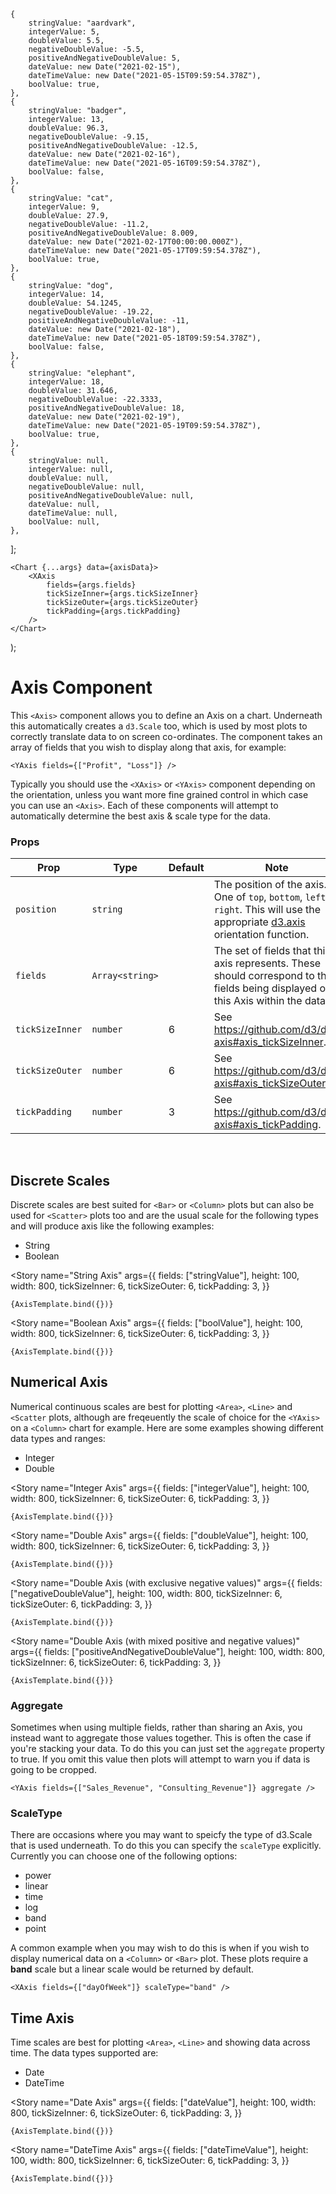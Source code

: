 <!--- Axis.stories.mdx --->



<Meta title="Components/Axis/Axis" component={Axis} />

    {
        stringValue: "aardvark",
        integerValue: 5,
        doubleValue: 5.5,
        negativeDoubleValue: -5.5,
        positiveAndNegativeDoubleValue: 5,
        dateValue: new Date("2021-02-15"),
        dateTimeValue: new Date("2021-05-15T09:59:54.378Z"),
        boolValue: true,
    },
    {
        stringValue: "badger",
        integerValue: 13,
        doubleValue: 96.3,
        negativeDoubleValue: -9.15,
        positiveAndNegativeDoubleValue: -12.5,
        dateValue: new Date("2021-02-16"),
        dateTimeValue: new Date("2021-05-16T09:59:54.378Z"),
        boolValue: false,
    },
    {
        stringValue: "cat",
        integerValue: 9,
        doubleValue: 27.9,
        negativeDoubleValue: -11.2,
        positiveAndNegativeDoubleValue: 8.009,
        dateValue: new Date("2021-02-17T00:00:00.000Z"),
        dateTimeValue: new Date("2021-05-17T09:59:54.378Z"),
        boolValue: true,
    },
    {
        stringValue: "dog",
        integerValue: 14,
        doubleValue: 54.1245,
        negativeDoubleValue: -19.22,
        positiveAndNegativeDoubleValue: -11,
        dateValue: new Date("2021-02-18"),
        dateTimeValue: new Date("2021-05-18T09:59:54.378Z"),
        boolValue: false,
    },
    {
        stringValue: "elephant",
        integerValue: 18,
        doubleValue: 31.646,
        negativeDoubleValue: -22.3333,
        positiveAndNegativeDoubleValue: 18,
        dateValue: new Date("2021-02-19"),
        dateTimeValue: new Date("2021-05-19T09:59:54.378Z"),
        boolValue: true,
    },
    {
        stringValue: null,
        integerValue: null,
        doubleValue: null,
        negativeDoubleValue: null,
        positiveAndNegativeDoubleValue: null,
        dateValue: null,
        dateTimeValue: null,
        boolValue: null,
    },
];

    <Chart {...args} data={axisData}>
        <XAxis
            fields={args.fields}
            tickSizeInner={args.tickSizeInner}
            tickSizeOuter={args.tickSizeOuter}
            tickPadding={args.tickPadding}
        />
    </Chart>
);

# Axis Component

This `<Axis>` component allows you to define an Axis on a chart. Underneath this automatically creates a `d3.Scale` too, which is used by most plots to correctly translate data to on screen co-ordinates. The component takes an array of fields that you wish to display along that axis, for example:

```
<YAxis fields={["Profit", "Loss"]} />
```

Typically you should use the `<XAxis>` or `<YAxis>` component depending on the orientation, unless you want more fine grained control in which case you can use an `<Axis>`. Each of these components will attempt to automatically determine the best axis & scale type for the data.

### Props

| Prop            | Type            | Default | Note                                                                                                                                                                      |
| --------------- | --------------- | ------- | ------------------------------------------------------------------------------------------------------------------------------------------------------------------------- |
| `position`      | `string`        |         | The position of the axis. One of `top`, `bottom`, `left` or `right`. This will use the appropriate [d3.axis](https://github.com/d3/d3-axis#axisTop) orientation function. |
| `fields`        | `Array<string>` |         | The set of fields that this axis represents. These should correspond to the fields being displayed on this Axis within the data.                                          |
| `tickSizeInner` | `number`        | 6       | See https://github.com/d3/d3-axis#axis_tickSizeInner.                                                                                                                     |
| `tickSizeOuter` | `number`        | 6       | See https://github.com/d3/d3-axis#axis_tickSizeOuter.                                                                                                                     |
| `tickPadding`   | `number`        | 3       | See https://github.com/d3/d3-axis#axis_tickPadding.                                                                                                                       |

<br />

## Discrete Scales

Discrete scales are best suited for `<Bar>` or `<Column>` plots but can also be used for `<Scatter>` plots too and are the usual scale for the following types and will produce axis like the following examples:

-   String
-   Boolean

<Story
    name="String Axis"
    args={{
        fields: ["stringValue"],
        height: 100,
        width: 800,
        tickSizeInner: 6,
        tickSizeOuter: 6,
        tickPadding: 3,
    }}
>
    {AxisTemplate.bind({})}
</Story>

<Story
    name="Boolean Axis"
    args={{
        fields: ["boolValue"],
        height: 100,
        width: 800,
        tickSizeInner: 6,
        tickSizeOuter: 6,
        tickPadding: 3,
    }}
>
    {AxisTemplate.bind({})}
</Story>

## Numerical Axis

Numerical continuous scales are best for plotting `<Area>`, `<Line>` and `<Scatter` plots, although are freqeuently the scale of choice for the `<YAxis>` on a `<Column>` chart for example. Here are some examples showing different data types and ranges:

-   Integer
-   Double

<Story
    name="Integer Axis"
    args={{
        fields: ["integerValue"],
        height: 100,
        width: 800,
        tickSizeInner: 6,
        tickSizeOuter: 6,
        tickPadding: 3,
    }}
>
    {AxisTemplate.bind({})}
</Story>

<Story
    name="Double Axis"
    args={{
        fields: ["doubleValue"],
        height: 100,
        width: 800,
        tickSizeInner: 6,
        tickSizeOuter: 6,
        tickPadding: 3,
    }}
>
    {AxisTemplate.bind({})}
</Story>

<Story
    name="Double Axis (with exclusive negative values)"
    args={{
        fields: ["negativeDoubleValue"],
        height: 100,
        width: 800,
        tickSizeInner: 6,
        tickSizeOuter: 6,
        tickPadding: 3,
    }}
>
    {AxisTemplate.bind({})}
</Story>

<Story
    name="Double Axis (with mixed positive and negative values)"
    args={{
        fields: ["positiveAndNegativeDoubleValue"],
        height: 100,
        width: 800,
        tickSizeInner: 6,
        tickSizeOuter: 6,
        tickPadding: 3,
    }}
>
    {AxisTemplate.bind({})}
</Story>

### Aggregate

Sometimes when using multiple fields, rather than sharing an Axis, you instead want to aggregate those values together. This is often the case if you're stacking your data. To do this you can just set the `aggregate` property to true. If you omit this value then plots will attempt to warn you if data is going to be cropped.

```
<YAxis fields={["Sales_Revenue", "Consulting_Revenue"]} aggregate />
```

### ScaleType

There are occasions where you may want to speicfy the type of d3.Scale that is used underneath. To do this you can specify the `scaleType` explicitly. Currently you can choose one of the following options:

-   power
-   linear
-   time
-   log
-   band
-   point

A common example when you may wish to do this is when if you wish to display numerical data on a `<Column>` or `<Bar>` plot. These plots require a **band** scale but a linear scale would be returned by default.

```
<XAxis fields={["dayOfWeek"]} scaleType="band" />
```

## Time Axis

Time scales are best for plotting `<Area>`, `<Line>` and showing data across time. The data types supported are:

-   Date
-   DateTime

<Story
    name="Date Axis"
    args={{
        fields: ["dateValue"],
        height: 100,
        width: 800,
        tickSizeInner: 6,
        tickSizeOuter: 6,
        tickPadding: 3,
    }}
>
    {AxisTemplate.bind({})}
</Story>

<Story
    name="DateTime Axis"
    args={{
        fields: ["dateTimeValue"],
        height: 100,
        width: 800,
        tickSizeInner: 6,
        tickSizeOuter: 6,
        tickPadding: 3,
    }}
>
    {AxisTemplate.bind({})}
</Story>
